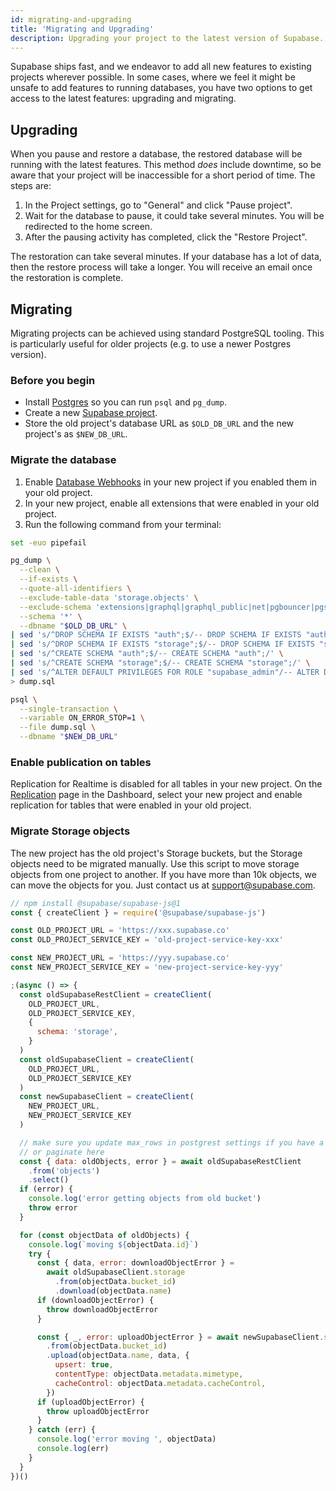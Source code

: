 ```yaml
---
id: migrating-and-upgrading
title: 'Migrating and Upgrading'
description: Upgrading your project to the latest version of Supabase.
---
```


Supabase ships fast, and we endeavor to add all new features to existing projects wherever possible. In some cases, where we feel it might be unsafe to add features
to running databases, you have two options to get access to the latest features: upgrading and migrating.

## Upgrading

When you pause and restore a database, the restored database will be running with the latest features. This method _does_ include downtime, so be aware that your project
will be inaccessible for a short period of time. The steps are:

1. In the Project settings, go to "General" and click "Pause project".
1. Wait for the database to pause, it could take several minutes. You will be redirected to the home screen.
1. After the pausing activity has completed, click the "Restore Project".

The restoration can take several minutes. If your database has a lot of data, then the restore process will take a longer. You will receive an email once the restoration is complete.

## Migrating

Migrating projects can be achieved using standard PostgreSQL tooling. This is particularly useful for older projects (e.g. to use a newer Postgres version).

### Before you begin

- Install [Postgres](https://www.postgresql.org/download/) so you can run `psql` and `pg_dump`.
- Create a new [Supabase project](https://app.supabase.com).
- Store the old project's database URL as `$OLD_DB_URL` and the new project's as `$NEW_DB_URL`.

### Migrate the database

1. Enable [Database Webhooks](https://app.supabase.com/project/_/database/hooks) in your new project if you enabled them in your old project.
2. In your new project, enable all extensions that were enabled in your old project.
3. Run the following command from your terminal:

```sh
set -euo pipefail

pg_dump \
  --clean \
  --if-exists \
  --quote-all-identifiers \
  --exclude-table-data 'storage.objects' \
  --exclude-schema 'extensions|graphql|graphql_public|net|pgbouncer|pgsodium|pgsodium_masks|realtime|supabase_functions|pg_toast|pg_catalog|information_schema' \
  --schema '*' \
  --dbname "$OLD_DB_URL" \
| sed 's/^DROP SCHEMA IF EXISTS "auth";$/-- DROP SCHEMA IF EXISTS "auth";/' \
| sed 's/^DROP SCHEMA IF EXISTS "storage";$/-- DROP SCHEMA IF EXISTS "storage";/' \
| sed 's/^CREATE SCHEMA "auth";$/-- CREATE SCHEMA "auth";/' \
| sed 's/^CREATE SCHEMA "storage";$/-- CREATE SCHEMA "storage";/' \
| sed 's/^ALTER DEFAULT PRIVILEGES FOR ROLE "supabase_admin"/-- ALTER DEFAULT PRIVILEGES FOR ROLE "supabase_admin"/' \
> dump.sql

psql \
  --single-transaction \
  --variable ON_ERROR_STOP=1 \
  --file dump.sql \
  --dbname "$NEW_DB_URL"
```

### Enable publication on tables

Replication for Realtime is disabled for all tables in your new project. On the [Replication](https://app.supabase.com/project/_/database/replication) page in the Dashboard, select your new project and enable replication for tables that were enabled in your old project.

### Migrate Storage objects

The new project has the old project's Storage buckets, but the Storage objects need to be migrated manually. Use this script to move storage objects from one project to another. If you have more than 10k objects, we can move the objects for you. Just contact us at [support@supabase.com](mailto:support@supabase.com).

```js
// npm install @supabase/supabase-js@1
const { createClient } = require('@supabase/supabase-js')

const OLD_PROJECT_URL = 'https://xxx.supabase.co'
const OLD_PROJECT_SERVICE_KEY = 'old-project-service-key-xxx'

const NEW_PROJECT_URL = 'https://yyy.supabase.co'
const NEW_PROJECT_SERVICE_KEY = 'new-project-service-key-yyy'

;(async () => {
  const oldSupabaseRestClient = createClient(
    OLD_PROJECT_URL,
    OLD_PROJECT_SERVICE_KEY,
    {
      schema: 'storage',
    }
  )
  const oldSupabaseClient = createClient(
    OLD_PROJECT_URL,
    OLD_PROJECT_SERVICE_KEY
  )
  const newSupabaseClient = createClient(
    NEW_PROJECT_URL,
    NEW_PROJECT_SERVICE_KEY
  )

  // make sure you update max_rows in postgrest settings if you have a lot of objects
  // or paginate here
  const { data: oldObjects, error } = await oldSupabaseRestClient
    .from('objects')
    .select()
  if (error) {
    console.log('error getting objects from old bucket')
    throw error
  }

  for (const objectData of oldObjects) {
    console.log(`moving ${objectData.id}`)
    try {
      const { data, error: downloadObjectError } =
        await oldSupabaseClient.storage
          .from(objectData.bucket_id)
          .download(objectData.name)
      if (downloadObjectError) {
        throw downloadObjectError
      }

      const { _, error: uploadObjectError } = await newSupabaseClient.storage
        .from(objectData.bucket_id)
        .upload(objectData.name, data, {
          upsert: true,
          contentType: objectData.metadata.mimetype,
          cacheControl: objectData.metadata.cacheControl,
        })
      if (uploadObjectError) {
        throw uploadObjectError
      }
    } catch (err) {
      console.log('error moving ', objectData)
      console.log(err)
    }
  }
})()
```
